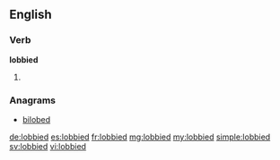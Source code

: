 ==English==

===Verb===
'''lobbied'''

# {{past of|lobby}}

===Anagrams===
* [[bilobed#English|bilobed]]

[[de:lobbied]]
[[es:lobbied]]
[[fr:lobbied]]
[[mg:lobbied]]
[[my:lobbied]]
[[simple:lobbied]]
[[sv:lobbied]]
[[vi:lobbied]]